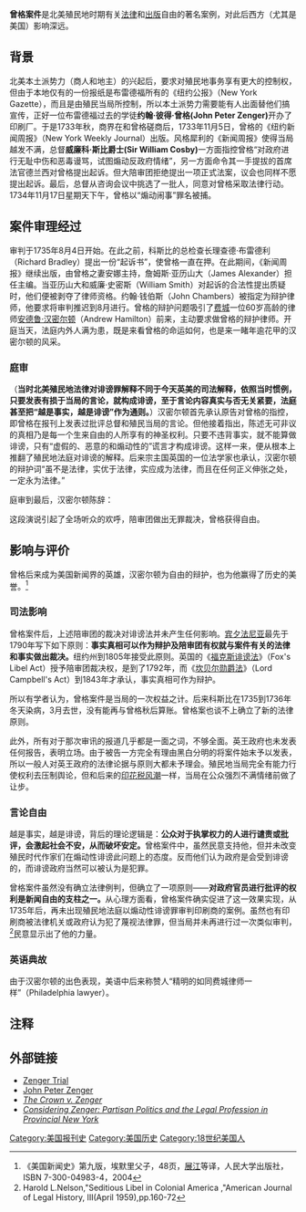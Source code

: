 '''曾格案件'''是北美殖民地时期有关[[法律|法律]]和[[出版|出版]]自由的著名案例，对此后西方（尤其是美国）影响深远。

==背景==
北美本土派势力（商人和地主）的兴起后，要求对殖民地事务享有更大的控制权，但由于本地仅有的一份报纸是布雷德福所有的《纽约公报》（New York  Gazette），而且是由殖民当局所控制，所以本土派势力需要能有人出面替他们搞宣传，正好一位布雷德福过去的学徒'''约翰·彼得·曾格(John Peter Zenger)'''开办了印刷厂。于是1733年秋，商界在和曾格磋商后，1733年11月5日，曾格的《纽约新闻周报》（New York Weekly Journal）出版。风格犀利的《新闻周报》使得当局越发不满，总督'''威廉科·斯比爵士(Sir William Cosby)'''一方面指控曾格“对政府进行无耻中伤和恶毒谩骂，试图煽动反政府情绪”，另一方面命令其一手提拔的首席法官德兰西对曾格提出起诉。但大陪审团拒绝提出一项正式法案，议会也同样不愿提出起诉。最后，总督从咨询会议中挑选了一批人，同意对曾格采取法律行动。1734年11月17日星期天下午，曾格以“煽动闹事”罪名被捕。

==案件审理经过==
审判于1735年8月4日开始。在此之前，科斯比的总检查长理查德·布雷德利（Richard Bradley）提出一份“起诉书”，使曾格一直在押。在此期间，《新闻周报》继续出版，由曾格之妻安娜主持，詹姆斯·亚历山大（James Alexander）担任主编。当亚历山大和威廉·史密斯（William Smith）对起诉的合法性提出质疑时，他们便被剥夺了律师资格。约翰·钱伯斯（John Chambers）被指定为辩护律师，他要求将审判推迟到8月进行。曾格的辩护问题吸引了[[费城|费城]]一位60岁高龄的律师[[安德鲁·汉密尔顿_(律师)|安德鲁·汉密尔顿]]（Andrew Hamilton）前来，主动要求做曾格的辩护律师。开庭当天，法庭内外人满为患，既是来看曾格的命运如何，也是来一睹年逾花甲的汉密尔顿的风采。

===庭审===
（'''当时北美殖民地法律对诽谤罪解释不同于今天英美的司法解释，依照当时惯例，只要发表有损于当局的言论，就构成诽谤，至于言论内容真实与否无关紧要，法庭甚至把“越是事实，越是诽谤”作为通则。'''）汉密尔顿首先承认原告对曾格的指控，即曾格在报刊上发表过批评总督和殖民当局的言论。但他接着指出，陈述无可非议的真相乃是每一个生来自由的人所享有的神圣权利。只要不违背事实，就不能算做诽谤，只有“虚假的、恶意的和煽动性的”谎言才构成诽谤。这样一来，便从根本上推翻了殖民地法庭对诽谤的解释。后来宗主国英国的一位法学家也承认，汉密尔顿的辩护词“虽不是法律，实优于法律，实应成为法律，而且在任何正义伸张之处，一定永为法律。”

庭审到最后，汉密尔顿陈辞：

{{cquote|总之，此刻摆在法院和陪审团诸位先生面前的，不是一件微不足道的私事；它不是你们正在处理的、仅仅事关一个穷印刷商或是纽约一地的事。不，绝对不是！它最后可能会影响英国政府统治下生活在美洲大陆的每一个自由人。它是一个最崇高的事业。它是一个自由的事业。我深信无疑，你们今天正直的行为，不仅会使你们赢得同胞的爱戴和信任，而且每一位热爱自由、反对奴役的人都会祝福和敬仰你们——挫败暴政的企图，并以一个公正无私的裁决为我们自己、我们的子孙后代，以及我们左邻右舍享有自然与国家赋予的权利——以言说和书写真理来揭露和反对(至少是世界上这些地区的)专制霸权的自由——奠定了宝贵的基础。<ref>《美国赖以立国的文本》131-132页，J.艾捷尔等，赵一凡等译，海南出版社</ref>}}

这段演说引起了全场听众的欢呼，陪审团做出无罪裁决，曾格获得自由。

==影响与评价==
曾格后来成为美国新闻界的英雄，汉密尔顿为自由的辩护，也为他赢得了历史的美誉。<ref>《美国新闻史》第九版，埃默里父子，48页，[[展江|展江]]等译，人民大学出版社，ISBN 7-300-04983-4，2004</ref>
===司法影响===
{{wikisource|en:Libel Act 1792|福克斯诽谤法}}

曾格案件后，上述陪审团的裁决对诽谤法并未产生任何影响。[[宾夕法尼亚|宾夕法尼亚]]最先于1790年写下如下原则：'''事实真相可以作为辩护及陪审团有权就与案件有关的法律和事实做出裁决。'''纽约州到1805年接受此原则。英国的《[[福克斯诽谤法|福克斯诽谤法]]》（Fox's Libel Act）授予陪审团裁决权，是到了1792年，而《[[坎贝尔勋爵法|坎贝尔勋爵法]]》（Lord Campbell's Act）到1843年才承认，事实真相可作为辩护。

所以有学者认为，曾格案件是当局的一次权益之计。后来科斯比在1735到1736年冬天染病，3月去世，没有能再与曾格秋后算账。曾格案也谈不上确立了新的法律原则。

此外，所有对于那次审讯的报道几乎都是一面之词，不够全面。英王政府也未发表任何报告，表明立场。由于被告一方完全有理由黑白分明的将案件始末予以发表，所以一般人对英王政府的法律论据与原则大都未予理会。殖民地当局完全有能力行使权利去压制舆论，但和后来的[[印花税风潮|印花税风潮]]一样，当局在公众强烈不满情绪前做了让步。

===言论自由===
越是事实，越是诽谤，背后的理论逻辑是：'''公众对于执掌权力的人进行谴责或批评，会激起社会不安，从而破坏安定。'''曾格案件中，虽然民意支持他，但并未改变殖民时代作家们在煽动性诽谤此问题上的态度。反而他们认为政府是会受到诽谤的，而诽谤政府当然可以被认为是犯罪。

曾格案件虽然没有确立法律例判，但确立了一项原则——'''对政府官员进行批评的权利是新闻自由的支柱之一。'''从心理方面看，曾格案件确实促进了这一效果实现，从1735年后，再未出现殖民地法庭以煽动性诽谤罪审判印刷商的案例。虽然也有印刷商被法律机关或政府认为犯了蔑视法律罪，但当局并未再进行过一次类似审判，<ref>Harold L.Nelson,"Seditious Libel in Colonial America ,"American Journal of Legal History, Ⅲ(April 1959),pp.160-72</ref>民意显示出了他的力量。

===英语典故===
由于汉密尔顿的出色表现，美语中后来称赞人“精明的如同费城律师一样”（Philadelphia lawyer）。

==注释==
<div class="references-small">
<references />
</div>

==外部链接==
*[https://web.archive.org/web/20100828034614/http://www.law.umkc.edu/faculty/projects/ftrials/zenger/zenger.html Zenger Trial]
*[https://web.archive.org/web/20041214225654/http://reference.allrefer.com/encyclopedia/Z/Zenger-J.html John Peter Zenger]
*[http://www.courts.state.ny.us/history/zenger.htm ''The Crown v. Zenger''] {{Wayback|url=http://www.courts.state.ny.us/history/zenger.htm |date=20210319070640 }}
*[http://emoglen.law.columbia.edu/publications/zenger.html ''Considering Zenger: Partisan Politics and the Legal Profession in Provincial New York''] {{Wayback|url=http://emoglen.law.columbia.edu/publications/zenger.html |date=20200423042634 }}

{{Authority control}}
[[Category:美国报刊史|Category:美国报刊史]]
[[Category:美国历史|Category:美国历史]]
[[Category:18世纪美国人|Category:18世纪美国人]]